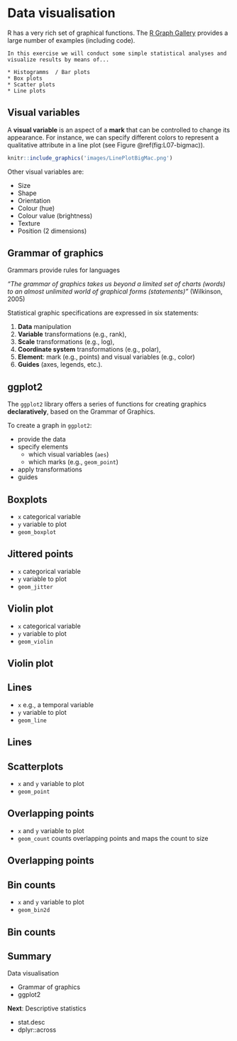 # Data visualisation

R has a very rich set of graphical functions. The [R Graph Gallery](https://www.r-graph-gallery.com/){target="_blank"} provides a large number of examples (including code).  

```block2
In this exercise we will conduct some simple statistical analyses and visualize results by means of...

* Histogramms  / Bar plots
* Box plots
* Scatter plots
* Line plots
```

## Visual variables

A **visual variable** is an aspect of a **mark** that can be controlled to change its appearance. For instance, we can specify different colors to represent a qualitative attribute in a line plot (see Figure \@ref(fig:L07-bigmac)).

```r
knitr::include_graphics('images/LinePlotBigMac.png')
```

Other visual variables are: 

- Size
- Shape 
- Orientation
- Colour (hue)
- Colour value (brightness)
- Texture
- Position (2 dimensions)

## Grammar of graphics

Grammars provide rules for languages

*"The grammar of graphics takes us beyond a limited set of charts (words) to an almost unlimited world of graphical forms (statements)"* (Wilkinson, 2005)

Statistical graphic specifications are expressed in six statements:

1. **Data** manipulation 
2. **Variable** transformations (e.g., rank),
3. **Scale** transformations (e.g., log),
4. **Coordinate system** transformations (e.g., polar),
5. **Element**: mark (e.g., points) and visual variables (e.g., color)
6. **Guides** (axes, legends, etc.).


## ggplot2

The `ggplot2` library offers a series of functions for creating graphics **declaratively**, based on the Grammar of Graphics. 

To create a graph in `ggplot2`:

- provide the data
- specify elements
    - which visual variables (`aes`)
    - which marks (e.g., `geom_point`)
- apply transformations
- guides



## Boxplots

- `x` categorical variable
- `y` variable to plot
- `geom_boxplot`






## Jittered points

- `x` categorical variable
- `y` variable to plot
- `geom_jitter`





## Violin plot

- `x` categorical variable
- `y` variable to plot
- `geom_violin`




## Violin plot




## Lines

- `x` e.g., a temporal variable
- `y` variable to plot
- `geom_line`




## Lines





## Scatterplots

- `x` and `y` variable to plot
- `geom_point`





## Overlapping points

- `x` and `y` variable to plot
- `geom_count` counts overlapping points and maps the count to size




## Overlapping points



## Bin counts

- `x` and `y` variable to plot
- `geom_bin2d`


## Bin counts





## Summary

Data visualisation

- Grammar of graphics
- ggplot2

**Next**: Descriptive statistics

- stat.desc
- dplyr::across

